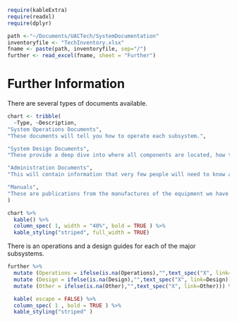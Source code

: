 
```r
require(kableExtra)
require(readxl)
require(dplyr)
```

```r
path <-"~/Documents/UACTech/SystemDocumentation"
inventoryfile <- "TechInventory.xlsx"
fname <- paste(path, inventoryfile, sep="/")
further <- read_excel(fname, sheet = "Further")
```

# Further Information

There are several types of documents available.

```r
chart <- tribble(
  ~Type, ~Description,
"System Operations Documents",
"These documents will tell you how to operate each subsystem.",

"System Design Documents",
"These provide a deep dive into where all components are located, how they are wired, how they are configured, and why. A regular operator does not normally need to know this level of detail - until there is a problem.",

"Administration Documents",  
"This will contain information that very few people will need to know and is mostly related to credentials (accounts, userids, and passwords), and what you need to know to manage those." ,

"Manuals",
"These are publications from the manufactures of the equipment we have."
)

chart %>% 
  kable() %>%
  column_spec( 1, width = "40%", bold = TRUE ) %>%
  kable_styling("striped", full_width = TRUE)
```

There is an operations and a design guides for each of the major subsystems.  

```r
further %>%
  mutate (Operations = ifelse(is.na(Operations),"",text_spec("X", link=Operations))) %>%
  mutate (Design = ifelse(is.na(Design),"",text_spec("X", link=Design))) %>%
  mutate (Other = ifelse(is.na(Other),"",text_spec("X", link=Other))) %>%

  kable( escape = FALSE) %>%
  column_spec( 1 , bold = TRUE ) %>%
  kable_styling("striped" )
```